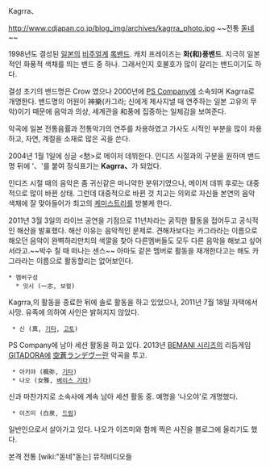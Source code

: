 Kagrra、

http://www.cdjapan.co.jp/blog_img/archives/kagrra_photo.jpg
~~전통 [[돋네]]~~

1998년도 결성된 [[일본]]의 [[비주얼계]] [[록밴드]]. 캐치 프레이즈는 '''화(和)풍밴드'''.
지극히 일본적인 화풍적 색채를 띄는 밴드 중 하나. 그래서인지 호불호가 많이 갈리는 밴드이기도 하다.

결성 초기의 밴드명은 Crow 였으나 2000년에 [[PS Company]]에 소속되며 Kagrra로 개명한다. 밴드명의 어원이 神樂(카그라; 신에게 제사지낼 때 연주하는 일본 고유의 무악)이기 때문에 음악과 의상, 세계관을 和풍에 집중하는 일체감을 보여준다.

악곡에 일본 전통음률과 전통악기의 연주를 차용하였고 가사도 시적인 부분을 많이 차용하고, 자연, 계절을 소재로 많은 곡을 쓴다.

2004년 1월 1일에 싱글 <愁>로 메이저 데뷔한다. 인디즈 시절과의 구분을 원하며 밴드명 뒤에 '、'를 붙여 정식표기는 '''Kagrra、'''가 되었다.

인디즈 시절 때의 음악은 좀 귀신같은 마니악한 분위기였으나, 메이저 데뷔 후로는 대중적으로 많이 바뀐 상태. 그런데 대중적으로 바뀐 것 치고는 의외로 자신들 본연의 음악 색채에 잘 맞아들어가 최고의 [[케미스트리]]를 방불케 한다.

2011년 3월 3일의 라이브 공연을 기점으로 11년차라는 굵직한 활동을 접어두고 공식적인 해산을 발표했다. 해산 이유는 음악적인 문제로. 견해차보다는 카그라라는 이름으로 해오던 음악이 완벽하리만치의 색깔을 찾아 다른멤버들도 모두 다른 음악을 해보고 싶어서라고.~~박수 칠 때 떠나는 센스~~ 아마도 같은 멤버로 활동을 재개한다고는 해도 카그라라는 이름으로 활동할리는 없어보인다.

 * 멤버구성
   * 잇시 (一志, 보컬)
Kagrra,의 활동을 종료한 뒤에 솔로 활동을 하고 있었으나, 2011년 7월 18일 자택에서 사망. 유족에 의하여 사인은 밝혀지지 않았다. 
  * 신 (真, [[기타]], [[고토]])
PS Company에 남아 세션 활동을 하고 있다. 2013년 [[BEMANI 시리즈]]의 리듬게임 [[GITADORA]]에 [[空蒼ランデヴー]]란 악곡을 투고.
  * 아키야 (楓弥, [[기타]])
  * 나오 (女雅, [[베이스 기타]])
신과 마찬가지로 소속사에 계속 남아 세션 활동 중. 예명을 '나오야'로 개명했다. 
  * 이즈미 (白泉, [[드럼]])
일반인으로서 살아가고 있다. 나오가 이즈미와 함께 찍은 사진을 블로그에 올리기도 했다. 

{{{#!html
<iframe title="YouTube video player" width="600" height="368" src="http://www.youtube.com/embed/XF5pRuxGer8" frameborder="0" allowfullscreen></iframe>
}}}

{{{#!html
<iframe title="YouTube video player" width="600" height="480" src="http://www.youtube.com/embed/XDFT5DnS8nQ" frameborder="0" allowfullscreen></iframe>
}}}
본격 전통 [wiki:"돋네"돋는] 뮤직비디오들


